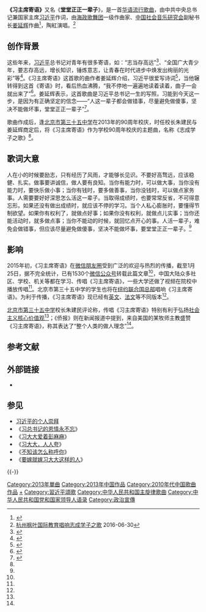 {{多個問題|
{{inappropriate tone|time=2016-11-18T20:25:30+00:00}}
{{trivia|time=2016-11-18T20:25:30+00:00}}
{{original research|time=2016-11-18T16:18:59+00:00}}
{{pov|time=2016-11-16T07:08:10+00:00}}
}}
'''《习主席寄语》'''又名《'''堂堂正正一辈子'''》，是一首[[华语流行歌曲|华语流行歌曲]]，由中共中央总书记兼国家主席[[习近平|习近平]]作词，由[[海政歌舞团|海政歌舞团]]一级作曲家、[[中国社会音乐研究会|中国社会音乐研究会]]副秘书长[[姜延辉|姜延辉]]作曲<ref name=report1>{{cite news|title=《习主席寄语》成校歌 将唱响联合国总部|url=http://news.uschinapress.com/2015/0131/1010450.shtml|accessdate=2016-11-11|publisher=侨报网|date=2015-01-31|deadurl=yes|archiveurl=https://web.archive.org/web/20161113042606/http://news.uschinapress.com/2015/0131/1010450.shtml|archivedate=2016-11-13}}</ref>，陶紅演唱。<ref>[http://hangzhou.ieduchina.com/education/201606/12038.html 杭州枫叶国际教育唱响志成学子之歌] {{Wayback|url=http://hangzhou.ieduchina.com/education/201606/12038.html |date=20191121132419 }}2016-06-30</ref>

== 创作背景 ==
这些年来，[[习近平|习近平]]总书记对青年有很多寄语，如：“志当存高远”<ref>{{Cite web |url=http://cpc.people.com.cn/xuexi/n1/2016/0504/c385474-28323342.html |title=这些年，习近平总书记对青年的青春寄语 |accessdate=2016-11-14 |archive-date=2020-02-23 |archive-url=https://web.archive.org/web/20200223115130/http://cpc.people.com.cn/xuexi/n1/2016/0504/c385474-28323342.html |dead-url=no }}</ref>、“全国广大青少年，要志存高远，增长知识，锤炼意志，让青春在时代进步中焕发出绚丽的光彩”等<ref>{{Cite web |url=http://politics.people.com.cn/n/2015/0504/c1001-26943356.html |title=习总书记对青年都有哪些寄语？ |accessdate=2016-11-14 |archive-date=2018-12-14 |archive-url=https://web.archive.org/web/20181214220632/http://politics.people.com.cn/n/2015/0504/c1001-26943356.html |dead-url=no }}</ref>。《习主席寄语》这首歌的曲作者姜延辉介绍，习近平很爱写诗词<ref name=report2>{{cite news|title=歌曲《习主席寄语》爆红朋友圈 歌词源自习近平给青年人的寄语|url=http://henan.china.com.cn/special/2015/0126/165947_2.shtml|accessdate=2016-11-11|publisher=中国青年网|date=2015-01-26|archive-url=https://web.archive.org/web/20161111150556/http://henan.china.com.cn/special/2015/0126/165947_2.shtml|archive-date=2016-11-11|dead-url=yes}}</ref>，当他辗转得到这首《寄语》时，看后热血沸腾，“我不停地一遍遍地读着读着，曲子一会就出来了”<ref name=report3>{{cite news|author1=康佳|author2=曲畅|title=歌曲《习主席寄语》爆红朋友圈 正能量唱响中国|url=http://news.youth.cn/wztt/201501/t20150126_6433063.htm|publisher=中国青年网|date=2015-01-26|archiveurl=https://web.archive.org/web/20150424044814/http://news.youth.cn/wztt/201501/t20150126_6433063.htm|archivedate=2015-04-24|accessdate=2016-11-11|dead-url=no}}</ref>。姜延辉表示，这首歌曲是习近平总书记一生的写照，习能到今天这一步，是因为有正确坚定的信念——“人这一辈子都会做错事，尽量避免做傻事，坚决不能做坏事，堂堂正正一辈子”<ref name=report4>{{cite journal|title=姜延辉和歌曲《习主席寄语》|journal=音乐周刊|date=2015|issue=3}}</ref>。

歌曲作成后，逢[[北京市第三十五中学|北京市第三十五中学]]在2013年的90周年校庆，时任校长朱建民与姜延辉商定后，将《习主席寄语》作为学校90周年校庆的主题曲，名称《志成学子之歌》<ref name=report2/>。

==歌词大意==
人在小的时候要励志，只有经历了风雨，才能够长见识。不要好高骛远，应该稳健、扎实。做事要讲诚信，做人要有良知。当你有能力时，可以做大事，当你没有能力时，要快乐做小事；当你有钱时，要多做善事，当你没钱时，可以做点家务事。人需要要好好深思怎么活这一辈子。当取得成绩时，也要常常反省，不可得意忘形。如果还没有做出成绩时，就应该不停的学习。当个人私心膨胀时，要懂得节制欲望。如果你有权利了，就做点好事；如果你没有权利，就做点儿实事；当你还能活动时，就多做点事；当你不能动的时候，就回忆点开心的事。人活一辈子，难免会做错事，但应该尽量避免做傻事，坚决不能做坏事，要堂堂正正一辈子。<ref name=report1/>

== 影响 ==
2015年初，《习主席寄语》在[[微信|微信朋友圈]]受到广泛的欢迎与热烈的传播，截至1月25日，据不完全统计，已有1530个[[微信|微信公众号]]转载此篇文章<ref name=report3/>，中国大陆众多社区、学校、机关等都在学习、传唱《习主席寄语》，一些大学还做了视频在院校中播放传唱<ref name=report4/>。北京市第三十五中学的学生也将在[[纽约|纽约]][[联合国总部|联合国总部]]唱响《习主席寄语》。为利于传播，《习主席寄语》现已经有[[英文|英文]]、[[法文|法文]]等不同版本<ref name=report1/>。

[[北京市第三十五中学|北京市第三十五中学]]校长朱建民评论称，传唱《习主席寄语》特别有利于弘扬[[社会主义核心价值观|社会主义核心价值观]]<ref name=report2/>；《侨报》则在新闻报道中提到，来自美国的某牧师主教盛赞《习主席寄语》，称其表达了“整个人类的做人理念”<ref name=report1/>。

== 参考文献 ==
{{Reflist|30em}}

== 外部链接 ==
* {{youtube|nCxLvlFMcbE|陶紅《堂堂正正一輩子》（習主席寄語）官方完整版}}

== 参见 ==
{{Portal|习近平|中国共产党|中华人民共和国|音乐}}
* [[习近平的个人崇拜|习近平的个人崇拜]]
* 《[[习总书记的恩情永不忘|习总书记的恩情永不忘]]》
* 《[[习大大爱着彭麻麻|习大大爱着彭麻麻]]》
* 《[[习大大，人人夸|习大大，人人夸]]》
* 《[[不知该怎么称呼你|不知该怎么称呼你]]》
* 《[[要嫁就嫁习大大这样的人|要嫁就嫁习大大这样的人]]》

{{-}}
{{习近平}}

[[Category:2013年單曲|Category:2013年單曲]]
[[Category:2013年中国作品|Category:2013年中国作品]]
[[Category:2010年代中国歌曲作品|Category:2010年代中国歌曲作品]]
[[Category:习近平著作|+]]
[[Category:習近平頌歌|Category:習近平頌歌]]
[[Category:中华人民共和国主旋律歌曲|Category:中华人民共和国主旋律歌曲]]
[[Category:中华人民共和国党和国家领导人语录|Category:中华人民共和国党和国家领导人语录]]
[[Category:政治宣傳|Category:政治宣傳]]